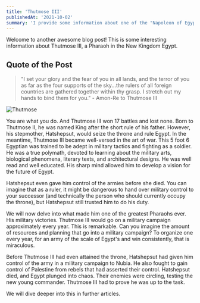```yaml
---
title: 'Thutmose III'
publishedAt: '2021-10-02'
summary: 'I provide some information about one of the "Napoleon of Egypt".'
---
```


Welcome to another awesome blog post! This is some interesting information about Thutmose III, a Pharaoh in the New Kingdom Egypt.

## Quote of the Post

> "I set your glory and the fear of you in all lands, and the terror of you as far as the four supports of the sky...the rulers of all foreign countries are gathered together within thy grasp. I stretch out my hands to bind them for you." - Amon-Re to Thutmose III

![Thutmose](/images/thutmose.jpg)

You are what you do. And Thutmose III won 17 battles and lost none. Born to Thutmose II, he was named King after the short rule of his father. However, his stepmother, Hatshepsut, would seize the throne and rule Egypt. In the meantime, Thutmose III became well-versed in the art of war. This 5 foot 6 Egyptian was trained to be adept in military tactics and fighting as a soldier. He was a true polymath, devoted to learning about the military arts, biological phenomena, literary texts, and architectural designs. He was well read and well educated. His sharp mind allowed him to develop a vision for the future of Egypt.

Hatshepsut even gave him control of the armies before she died. You can imagine that as a ruler, it might be dangerous to hand over military control to your successor (and technically the person who should currently occupy the throne), but Hatshepsut still trusted him to do his duty. 

We will now delve into what made him one of the greatest Pharaohs ever. His military victories. Thutmose III would go on a military campaign approximately every year. This is remarkable. Can you imagine the amount of resources and planning that go into a military campaign? To organize one every year, for an army of the scale of Egypt's and win consistently, that is miraculous. 

Before Thutmose III had even attained the throne, Hatshepsut had given him control of the army in a military campaign to Nubia. He also fought to gain control of Palestine from rebels that had asserted their control. Hatshepsut died, and Egypt plunged into chaos. Their enemies were circling, testing the new young commander. Thutmose III had to prove he was up to the task.

We will dive deeper into this in further articles.
